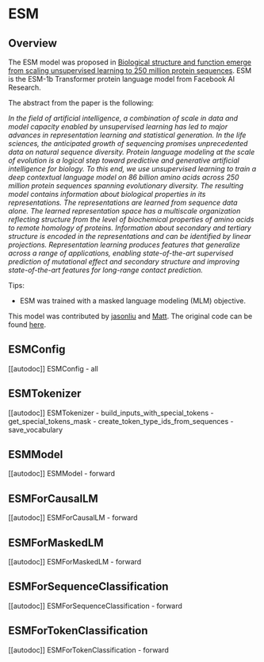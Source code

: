 <!--Copyright 2022 The HuggingFace Team. All rights reserved.

Licensed under the Apache License, Version 2.0 (the "License"); you may not use this file except in compliance with
the License. You may obtain a copy of the License at

http://www.apache.org/licenses/LICENSE-2.0

Unless required by applicable law or agreed to in writing, software distributed under the License is distributed on
an "AS IS" BASIS, WITHOUT WARRANTIES OR CONDITIONS OF ANY KIND, either express or implied. See the License for the
specific language governing permissions and limitations under the License.
-->

# ESM

## Overview
The ESM model was proposed in [Biological structure and function emerge from scaling unsupervised learning to 250
million protein sequences](https://www.pnas.org/content/118/15/e2016239118). ESM is the ESM-1b Transformer protein
language model from Facebook AI Research.

The abstract from the paper is the following:

*In the field of artificial intelligence, a combination of scale in data and model capacity enabled by unsupervised
learning has led to major advances in representation learning and statistical generation. In the life sciences, the
anticipated growth of sequencing promises unprecedented data on natural sequence diversity. Protein language modeling
at the scale of evolution is a logical step toward predictive and generative artificial intelligence for biology. To
this end, we use unsupervised learning to train a deep contextual language model on 86 billion amino acids across 250
million protein sequences spanning evolutionary diversity. The resulting model contains information about biological
properties in its representations. The representations are learned from sequence data alone. The learned representation
space has a multiscale organization reflecting structure from the level of biochemical properties of amino acids to
remote homology of proteins. Information about secondary and tertiary structure is encoded in the representations and
can be identified by linear projections. Representation learning produces features that generalize across a range of
applications, enabling state-of-the-art supervised prediction of mutational effect and secondary structure and
improving state-of-the-art features for long-range contact prediction.*

Tips:

- ESM was trained with a masked language modeling (MLM) objective.

This model was contributed by [jasonliu](https://huggingface.co/jasonliu) and [Matt](https://huggingface.co/Rocketknight1).
The original code can be found [here](https://github.com/facebookresearch/esm).

## ESMConfig

[[autodoc]] ESMConfig
    - all

## ESMTokenizer

[[autodoc]] ESMTokenizer
    - build_inputs_with_special_tokens
    - get_special_tokens_mask
    - create_token_type_ids_from_sequences
    - save_vocabulary


## ESMModel

[[autodoc]] ESMModel
    - forward

## ESMForCausalLM

[[autodoc]] ESMForCausalLM
    - forward

## ESMForMaskedLM

[[autodoc]] ESMForMaskedLM
    - forward

## ESMForSequenceClassification

[[autodoc]] ESMForSequenceClassification
    - forward

## ESMForTokenClassification

[[autodoc]] ESMForTokenClassification
    - forward